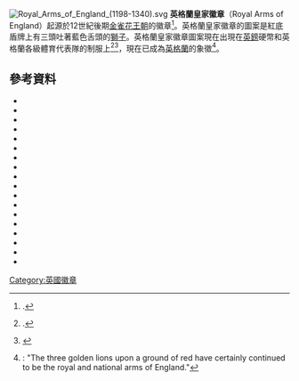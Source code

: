 [[File:Royal_Arms_of_England_(1198-1340).svg|thumb]]
'''英格蘭皇家徽章'''（Royal Arms of England）起源於12世紀後期[[金雀花王朝|金雀花王朝]]的徽章<ref>{{harvnb|Jamieson|1998|pp=14–15}}.</ref>。英格蘭皇家徽章的圖案是紅底盾牌上有三頭吐著藍色舌頭的[[獅子|獅子]]。英格蘭皇家徽章圖案現在出現在[[英鎊|英鎊]]硬幣和英格蘭各級體育代表隊的制服上<ref name=briggs>{{harvnb|Briggs|1971|pp=166–167}}.</ref><ref name=why>{{cite news|url=http://www.guardian.co.uk/football/2002/jul/18/theknowledge.sport|publisher=guardian.co.uk|title=Why do England have three lions on their shirts?|date=2002-07-18|accessdate=2010-09-15|first=Sean|last=Ingle}}</ref>，現在已成為[[英格蘭|英格蘭]]的象徵<ref name=boutell373>{{Harvnb|Boutell|1859|p=373}}: "The three golden lions upon a ground of red have certainly continued to be the royal and national arms of England."</ref>。
==參考資料==
{{Commons category multi |Royal coats of arms of England|English royal standards}}
{{reflist}}
*{{cite journal|title=The Art Journal London|volume=5|first=Charles|last=Boutell|publisher=Virtue|year=1859|pages=373–376}}
*{{cite book |last=Briggs |first= Geoffrey |title=Civic and Corporate Heraldry: A Dictionary of Impersonal Arms of England, Wales and N. Ireland |year=1971 |publisher=Heraldry Today |location=London |isbn=0-900455-21-7}}
*{{cite book |last=Brooke-Little |first=J.P., FSA |authorlink=John Brooke-Little |title=Boutell's Heraldry |url=https://archive.org/details/boutellsheraldry0000bout_g1u5 |origyear=1950 |edition=Revised|year=1978 |publisher=Frederick Warne LTD |location=London |isbn=0-7232-2096-4}}
*{{cite book |last=Brooke-Little |first=J.P., FSA, MVO, MA, FSA, FHS |authorlink=John Brooke-Little |title=Royal Heraldry. Beasts and Badges of Britain |year=1981 |publisher=Pilgrim Press Ltd |location=Derby |isbn=0-900594-59-4}}
*{{cite book|title=A Complete Guide to Heraldry|first=Arthur Charles|last=Fox-Davies|authorlink=Arthur Charles Fox-Davies|publisher=READ|origyear=1909|year=2008}}
*{{cite book|last=Hall|title=The Book of British Ballads|first=Samuel Carter|authorlink=Samuel Carter Hall|year=1853|publisher=H. G. Bohn}}
*{{cite book|title=The Royal Arms|url=https://archive.org/details/royalarmsitsgrap0000hasl|first=Charles|last=Hassler|year=1980|isbn=0-904041-20-4}}
*{{cite book|title=The History of Chivalry|first=George Payne Rainsford|last=James|authorlink=George Payne Rainsford James|publisher=[[General_Books_LLC|General Books LLC]]|year=2009}}
*{{cite book|first=Andrew Stewart|last=Jamieson|year=1998|title=Coats of Arms|url=https://archive.org/details/coatsofarms00jami|publisher=Pitkin|isbn=978-0-85372-870-2}}
*{{cite book|last=Knight|first=Charles|authorlink=Charles Knight (publisher)|title=[[Penny_Magazine|The Penny Magazine]]|date=1835-04-18|volume=4|publisher=[[Society_for_the_Diffusion_of_Useful_Knowledge|Society for the Diffusion of Useful Knowledge]]|chapter=English Regal Arms and Supporters}}
*{{cite book|title=The crusaders; or, Scenes, events, and characters, from the times of the crusades|volume=2|first=Thomas|last=Keightley|edition=3rd|publisher=J. W. Parker|year=1834}}
*{{cite book|first1=Henry |last1=Paston-Bedingfield |first2=Peter |last2=Gwynn-Jones |authorlink2=Peter Gwynn-Jones |year=1993 |title=Heraldry |publisher=Greenwich Editions |isbn=0-86288-279-6}}
*{{cite book|title=The British Herald|url=https://archive.org/details/britishheraldor05robsgoog|year=1830|first=Thomas|last=Robson|publisher=Turner & Marwood}}
*{{cite book|title=Chronology of Scottish History|url=https://archive.org/details/chronologyofscot0000ross|publisher=Geddes & Grosset|isbn=1-85534-380-0|last=Ross|first=David|year=2002}}
*{{cite book |last=Scott-Giles |first=Wilfrid |authorlink=Wilfrid Scott-Giles |title=Civic Heraldry of England and Wales|edition=2nd |year=1953 |publisher=[[J._M._Dent|J M Dent & Sons]] |location=London}}
*{{cite book|first=Ian|last=Sumner|title=British Colours & Standards 1747–1881 (2): Infantry|publisher=[[Osprey_Publishing|Osprey Publishing]]|year=2001|isbn=1-84176-201-6}}
*{{cite book|title=Fifty Years of Art, 1849–1899: Being Articles and Illustrations Selected from 'The Art Journal'|first=D. Croal|last=Thomson|publisher=Adegi Graphics LLC|year=2001}}
*{{cite book|title=The Theatre of Death: The Ritual Management of Royal Funerals in Renaissance England, 1570–1625|first=Jennifer|last=Woodward|publisher=Boydell & Brewer|year=1997|isbn=978-0-85115-704-7}}
[[Category:英國徽章|Category:英國徽章]]